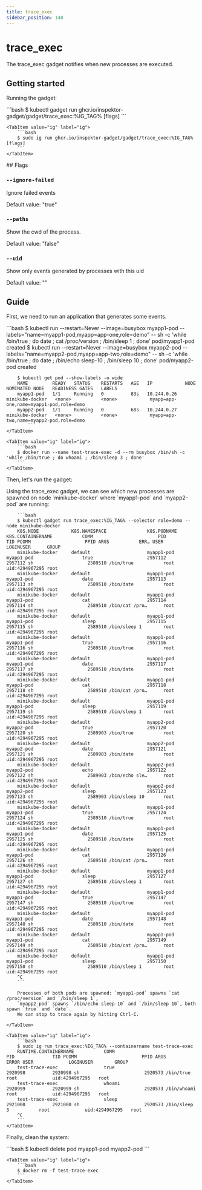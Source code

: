 ```yaml
---
title: trace_exec
sidebar_position: 140
---
```



# trace_exec

The trace_exec gadget notifies when new processes are executed.

## Getting started

Running the gadget:

<Tabs groupId="env">
    <TabItem value="kubectl-gadget" label="kubectl gadget">
        ```bash
        $ kubectl gadget run ghcr.io/inspektor-gadget/gadget/trace_exec:%IG_TAG% [flags]
        ```
    </TabItem>

    <TabItem value="ig" label="ig">
        ```bash
        $ sudo ig run ghcr.io/inspektor-gadget/gadget/trace_exec:%IG_TAG% [flags]
        ```
    </TabItem>
</Tabs>
## Flags

### `--ignore-failed`

Ignore failed events

Default value: "true"

### `--paths`

Show the cwd of the process.

Default value: "false"

### `--uid`

Show only events generated by processes with this uid

Default value: ""

## Guide

First, we need to run an application that generates some events.

<Tabs groupId="env">
    <TabItem value="kubectl-gadget" label="kubectl gadget">
        ```bash
        $ kubectl run --restart=Never --image=busybox myapp1-pod --labels="name=myapp1-pod,myapp=app-one,role=demo" -- sh -c 'while /bin/true ; do date ; cat /proc/version ; /bin/sleep 1 ; done'
        pod/myapp1-pod created
        $ kubectl run --restart=Never --image=busybox myapp2-pod --labels="name=myapp2-pod,myapp=app-two,role=demo" -- sh -c 'while /bin/true ; do date ; /bin/echo sleep-10 ; /bin/sleep 10 ; done'
        pod/myapp2-pod created

        $ kubectl get pod --show-labels -o wide
        NAME         READY   STATUS    RESTARTS   AGE   IP            NODE              NOMINATED NODE   READINESS GATES   LABELS
        myapp1-pod   1/1     Running   0          83s   10.244.0.26   minikube-docker   <none>           <none>            myapp=app-one,name=myapp1-pod,role=demo
        myapp2-pod   1/1     Running   0          68s   10.244.0.27   minikube-docker   <none>           <none>            myapp=app-two,name=myapp2-pod,role=demo
            ```
    </TabItem>

    <TabItem value="ig" label="ig">
        ```bash
        $ docker run --name test-trace-exec -d --rm busybox /bin/sh -c 'while /bin/true ; do whoami ; /bin/sleep 3 ; done'
        ```
    </TabItem>
</Tabs>

Then, let's run the gadget:

<Tabs groupId="env">
    <TabItem value="kubectl-gadget" label="kubectl gadget">
        Using the trace_exec gadget, we can see which new processes are spawned on node
        `minikube-docker` where `myapp1-pod` and `myapp2-pod` are running:

        ```bash
        $ kubectl gadget run trace_exec:%IG_TAG% --selector role=demo --node minikube-docker
        K8S.NODE            K8S.NAMESPACE               K8S.PODNAME                 K8S.CONTAINERNAME           COMM                        PID            TID PCOMM                    PPID ARGS           ERR… USER           LOGINUSER      GROUP
        minikube-docker     default                     myapp1-pod                  myapp1-pod                  true                    2957112        2957112 sh                    2589510 /bin/true           root           uid:4294967295 root
        minikube-docker     default                     myapp1-pod                  myapp1-pod                  date                    2957113        2957113 sh                    2589510 /bin/date           root           uid:4294967295 root
        minikube-docker     default                     myapp1-pod                  myapp1-pod                  cat                     2957114        2957114 sh                    2589510 /bin/cat /pro…      root           uid:4294967295 root
        minikube-docker     default                     myapp1-pod                  myapp1-pod                  sleep                   2957115        2957115 sh                    2589510 /bin/sleep 1        root           uid:4294967295 root
        minikube-docker     default                     myapp1-pod                  myapp1-pod                  true                    2957116        2957116 sh                    2589510 /bin/true           root           uid:4294967295 root
        minikube-docker     default                     myapp1-pod                  myapp1-pod                  date                    2957117        2957117 sh                    2589510 /bin/date           root           uid:4294967295 root
        minikube-docker     default                     myapp1-pod                  myapp1-pod                  cat                     2957118        2957118 sh                    2589510 /bin/cat /pro…      root           uid:4294967295 root
        minikube-docker     default                     myapp1-pod                  myapp1-pod                  sleep                   2957119        2957119 sh                    2589510 /bin/sleep 1        root           uid:4294967295 root
        minikube-docker     default                     myapp2-pod                  myapp2-pod                  true                    2957120        2957120 sh                    2589903 /bin/true           root           uid:4294967295 root
        minikube-docker     default                     myapp2-pod                  myapp2-pod                  date                    2957121        2957121 sh                    2589903 /bin/date           root           uid:4294967295 root
        minikube-docker     default                     myapp2-pod                  myapp2-pod                  echo                    2957122        2957122 sh                    2589903 /bin/echo sle…      root           uid:4294967295 root
        minikube-docker     default                     myapp2-pod                  myapp2-pod                  sleep                   2957123        2957123 sh                    2589903 /bin/sleep 10       root           uid:4294967295 root
        minikube-docker     default                     myapp1-pod                  myapp1-pod                  true                    2957124        2957124 sh                    2589510 /bin/true           root           uid:4294967295 root
        minikube-docker     default                     myapp1-pod                  myapp1-pod                  date                    2957125        2957125 sh                    2589510 /bin/date           root           uid:4294967295 root
        minikube-docker     default                     myapp1-pod                  myapp1-pod                  cat                     2957126        2957126 sh                    2589510 /bin/cat /pro…      root           uid:4294967295 root
        minikube-docker     default                     myapp1-pod                  myapp1-pod                  sleep                   2957127        2957127 sh                    2589510 /bin/sleep 1        root           uid:4294967295 root
        minikube-docker     default                     myapp1-pod                  myapp1-pod                  true                    2957147        2957147 sh                    2589510 /bin/true           root           uid:4294967295 root
        minikube-docker     default                     myapp1-pod                  myapp1-pod                  date                    2957148        2957148 sh                    2589510 /bin/date           root           uid:4294967295 root
        minikube-docker     default                     myapp1-pod                  myapp1-pod                  cat                     2957149        2957149 sh                    2589510 /bin/cat /pro…      root           uid:4294967295 root
        minikube-docker     default                     myapp1-pod                  myapp1-pod                  sleep                   2957150        2957150 sh                    2589510 /bin/sleep 1        root           uid:4294967295 root
        ^C
        ```

        Processes of both pods are spawned: `myapp1-pod` spawns `cat /proc/version` and `/bin/sleep 1`,
        `myapp2-pod` spawns `/bin/echo sleep-10` and `/bin/sleep 10`, both spawn `true` and `date`.
        We can stop to trace again by hitting Ctrl-C.

    </TabItem>

    <TabItem value="ig" label="ig">
        ```bash
        $ sudo ig run trace_exec:%IG_TAG% --containername test-trace-exec
        RUNTIME.CONTAINERNAME           COMM                            PID              TID PCOMM                        PPID ARGS             ERROR USER             LOGINUSER        GROUP
        test-trace-exec                 true                        2920998          2920998 sh                        2920573 /bin/true              root             uid:4294967295   root
        test-trace-exec                 whoami                      2920999          2920999 sh                        2920573 /bin/whoami            root             uid:4294967295   root
        test-trace-exec                 sleep                       2921000          2921000 sh                        2920573 /bin/sleep 3           root             uid:4294967295   root
        ^C
        ```
    </TabItem>
</Tabs>

Finally, clean the system:

<Tabs groupId="env">
    <TabItem value="kubectl-gadget" label="kubectl gadget">
        ```bash
        $ kubectl delete pod myapp1-pod myapp2-pod
        ```
    </TabItem>

    <TabItem value="ig" label="ig">
        ```bash
        $ docker rm -f test-trace-exec
        ```
    </TabItem>
</Tabs>
